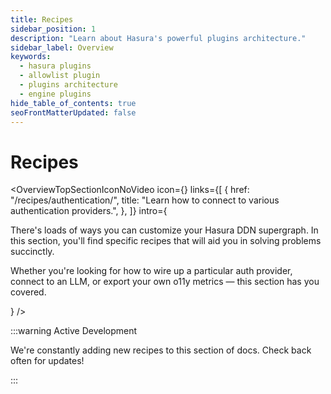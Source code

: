 ```yaml
---
title: Recipes
sidebar_position: 1
description: "Learn about Hasura's powerful plugins architecture."
sidebar_label: Overview
keywords:
  - hasura plugins
  - allowlist plugin
  - plugins architecture
  - engine plugins
hide_table_of_contents: true
seoFrontMatterUpdated: false
---
```



# Recipes

<OverviewTopSectionIconNoVideo
  icon={<Icon />}
  links={[
    {
      href: "/recipes/authentication/",
      title: "Learn how to connect to various authentication providers.",
    },
  ]}
  intro={
    <div>
      <p>
        There's loads of ways you can customize your Hasura DDN supergraph. In this section, you'll find specific recipes that will aid you in solving problems succinctly.
      </p>
      <p>
        Whether you're looking for how to wire up a particular auth provider, connect to an LLM, or export your own o11y metrics — this section has you covered.
      </p>
    </div>

} />

:::warning Active Development

We're constantly adding new recipes to this section of docs. Check back often for updates!

:::
